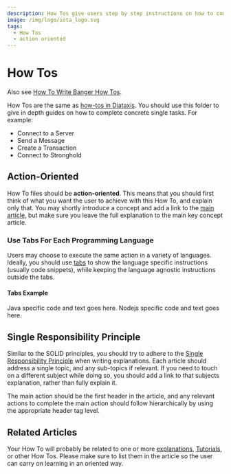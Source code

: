 ```yaml
---
description: How Tos give users step by step instructions on how to complete a concrete task.
image: /img/logo/iota_logo.svg
tags:
  - How Tos
  - action oriented
---
```



# How Tos

Also see [How To Write Banger How Tos](../../how_tos/how_to_write_how_tos.md).

How Tos are the same as [how-tos in Diataxis](https://diataxis.fr/how-to-guides/). You should use this folder to give in depth guides on how to complete concrete single tasks. For example:

- Connect to a Server
- Send a Message
- Create a Transaction
- Connect to Stronghold

## Action-Oriented

How To files should be **action-oriented**. This means that you should first think of what you want the user to achieve
with this How To, and explain only that. You may shortly introduce a concept and add
a link to the [main article](explanations.md), but make sure you leave the full explanation to the main key concept article.

### Use Tabs For Each Programming Language

Users may choose to execute the same action in a variety of languages. Ideally, you should use
[tabs](https://docusaurus.io/docs/markdown-features/tabs) to show the language specific instructions (usually code
snippets), while keeping the language agnostic instructions outside the tabs.

#### Tabs Example

<Tabs groupId="language" queryString>
  <TabItem value="java" label="Java">
    Java specific code and text goes here.
  </TabItem>
  <TabItem value="typescript-node" label="Typescript (Node.js)">
    Nodejs specific code and text goes here.
  </TabItem>
</Tabs>

## Single Responsibility Principle

Similar to the SOLID principles, you should try to adhere to the
[Single Responsibility Principle](https://en.wikipedia.org/wiki/Single-responsibility_principle) when writing
explanations. Each article should address a single topic, and any sub-topics if relevant. If you need to touch on a
different subject while doing so, you should add a link to that subjects explanation, rather than fully explain it.

The main action should be the first header in the article, and any relevant actions to complete the main action
should follow hierarchically by using the appropriate header tag level.

## Related Articles

Your How To will probably be related to one or more [explanations](explanations.md), [Tutorials](tutorials.md), or other How Tos. Please make sure to list them in the article so the user can carry on learning in an oriented way.
